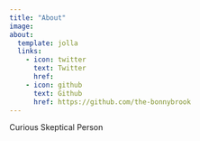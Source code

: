 ```yaml
---
title: "About"
image: 
about:
  template: jolla
  links:
    - icon: twitter
      text: Twitter
      href: 
    - icon: github
      text: Github
      href: https://github.com/the-bonnybrook
---
```


Curious Skeptical Person
